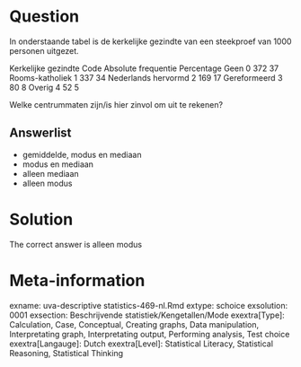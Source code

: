 Question
========

In onderstaande tabel is de kerkelijke gezindte van een steekproef van 1000 personen uitgezet.

Kerkelijke gezindte Code Absolute frequentie Percentage
Geen 0 372 37
Rooms-katholiek 1 337 34
Nederlands hervormd 2 169 17
Gereformeerd 3 80 8
Overig 4 52 5

Welke centrummaten zijn/is hier zinvol om uit te rekenen? 

Answerlist
----------
* gemiddelde, modus en mediaan
* modus en mediaan
* alleen mediaan
* alleen modus

Solution
========

The correct answer is  alleen modus 

Meta-information
================
exname: uva-descriptive statistics-469-nl.Rmd 
extype: schoice 
exsolution: 0001 
exsection: Beschrijvende statistiek/Kengetallen/Mode
exextra[Type]: Calculation, Case, Conceptual, Creating graphs, Data manipulation, Interpretating graph, Interpretating output, Performing analysis, Test choice 
exextra[Langauge]: Dutch 
exextra[Level]: Statistical Literacy, Statistical Reasoning, Statistical Thinking 
